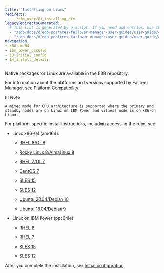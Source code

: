 ```yaml
---
title: "Installing on Linux"
redirects:
 - ../efm_user/03_installing_efm
legacyRedirectsGenerated:
  # This list is generated by a script. If you need add entries, use the `legacyRedirects` key.
  - "/edb-docs/d/edb-postgres-failover-manager/user-guides/user-guide/4.0/installing_efm.html"
  - "/edb-docs/d/edb-postgres-failover-manager/user-guides/user-guide/4.1/installing_efm.html"
navigation:
- x86_amd64
- ibm_power_pcc64le
- 13_initial_config
- 14_install_details
---
```


<div id="installing_efm" class="registered_link"></div>

<div id="linux_installation" class="registered_link"></div>

Native packages for Linux are available in the EDB repository.

For information about the platforms and versions supported by Failover Manager, see [Platform Compatibility](https://www.enterprisedb.com/platform-compatibility#efm).

!!! Note

    A mixed mode for CPU architecture is supported where the primary and standby nodes are on Linux on IBM Power and witness node is on x86-64 Linux.

For platform-specific install instructions, including accessing the repo, see:

- Linux x86-64 (amd64):
  - [RHEL 8/OL 8](01_efm4_rhel_8_x86)

  - [Rocky Linux 8/AlmaLinux 8](02_efm4_other_linux8_x86)
  - [RHEL 7/OL 7](03_efm4_rhel7_x86)
  - [CentOS 7](04_efm4_centos7_x86)
  - [SLES 15](05_efm4_sles15_x86)
  - [SLES 12](06_efm4_sles12_x86)
  - [Ubuntu 20.04/Debian 10](07_efm4_ubuntu20_deb10_x8)
  - [Ubuntu 18.04/Debian 9](08_efm4_ubuntu18_deb9_x86)

- Linux on IBM Power (ppc64le):
  - [RHEL 8](09_efm4_rhel8_ppcle)

  - [RHEL 7](10_efm4_rhel7_ppcle)
  - [SLES 15](11_efm4_sles15_ppcle)
  - [SLES 12](12_efm4_sles12_ppcle)

After you complete the installation, see [Initial configuration](13_initial_config).